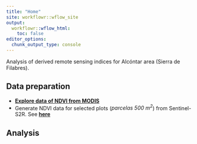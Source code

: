 ```yaml
---
title: "Home"
site: workflowr::wflow_site
output:
  workflowr::wflow_html:
    toc: false
editor_options:
  chunk_output_type: console
---
```


Analysis of derived remote sensing indices for Alcóntar area (Sierra de Filabres). 

## Data preparation 
- [**Explore data of NDVI from MODIS**](prepara_datos.html)
- Generate NDVI data for selected plots (*parcelas 500 m^2^*) from Sentinel-S2R. See [**here**](prepara_sentinel2.Rmd)

## Analysis 

